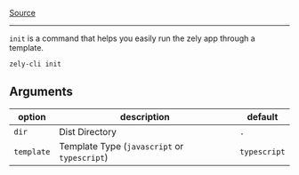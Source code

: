 [Source](https://github.com/zely-js/zely/blob/zely3/packages/zely-js-cli/commands/init.ts)

---

`init` is a command that helps you easily run the zely app through a template.

```bash
zely-cli init
```

## Arguments

| **option** | **description**                              | **default**  |
| ---------- | -------------------------------------------- | ------------ |
| `dir`      | Dist Directory                               | `.`          |
| `template` | Template Type (`javascript` or `typescript`) | `typescript` |
